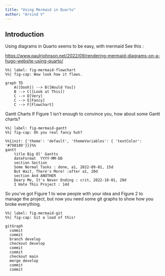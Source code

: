 ```yaml
---
title: "Using Mermaid in Quarto"
author: "Arvind V"
---
```


## Introduction
Using diagrams in Quarto seems to be easy, with mermaid
See this :

<https://www.paulrjohnson.net/2022/09/rendering-mermaid-diagrams-on-a-hugo-website-using-quarto/>

```mermaid
%%| label: fig-mermaid-flowchart
%%| fig-cap: Wow look how it flows.

graph TD
    A([Oooh]) --> B([Would You])
    B --> C([Look at This])
    C --> D[Very]
    C --> E[Fancy]
    C --> F[Flowchart]
```

Gantt Charts
If Figure 1 isn’t enough to convince you, how about some Gantt charts?

```mermaid
%%| label: fig-mermaid-gantt
%%| fig-cap: Oh you real fancy huh?

%%{init: {'theme': 'default', 'themeVariables': { 'textColor': '#798189'}}}%%
gantt
    title Big Ol' Gantts
    dateFormat  YYYY-MM-DD
    section Section
    Some Normal Tasks : done, a1, 2022-09-01, 15d
    But Wait, There's More! :after a1, 20d
    section And ANOTHER
    Deary Me, It's Never Ending : crit, 2022-10-01, 20d
    I Hate This Project : 14d
```


So you’ve got Figure 1 to wow people with your idea and Figure 2 to manage the project, but now you need some git graphs to show how you broke everything.

```mermaid
%%| label: fig-mermaid-git
%%| fig-cap: Git a load of this!

gitGraph
  commit
  commit
  branch develop
  checkout develop
  commit
  commit
  checkout main
  merge develop
  commit
  commit
```

